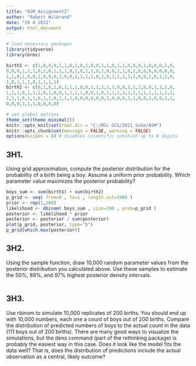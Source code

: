 ---
title: "ASM_Assignment2"
author: "Robert Wilbrand"
date: "29 4 2021"
output: html_document
---

```{r setup, message = FALSE, warning = FALSE}
# load necessary packages
library(tidyverse)
library(brms)

birth1 <- c(1,0,0,0,1,1,0,1,0,1,0,0,1,1,0,1,1,0,0,0,1,0,0,0,1,0,
0,0,0,1,1,1,0,1,0,1,1,1,0,1,0,1,1,0,1,0,0,1,1,0,1,0,0,0,0,0,0,0,
1,1,0,1,0,0,1,0,0,0,1,0,0,1,1,1,1,0,1,0,1,1,1,1,1,0,0,1,0,1,1,0,
1,0,1,1,1,0,1,1,1,1)
birth2 <- c(0,1,0,1,0,1,1,1,0,0,1,1,1,1,1,0,0,1,1,1,0,0,1,1,1,0,
1,1,1,0,1,1,1,0,1,0,0,1,1,1,1,0,0,1,0,1,1,1,1,1,1,1,1,1,1,1,1,1,
1,1,1,0,1,1,0,1,1,0,1,1,1,0,0,0,0,0,0,1,0,0,0,1,1,0,0,1,0,0,1,1,
0,0,0,1,1,1,0,0,0,0)

# set global options
theme_set(theme_minimal())
knitr::opts_knit$set(root.dir = "C:/MSc GCG/2021_SoSe/ASM")
knitr::opts_chunk$set(message = FALSE, warning = FALSE)
options(scipen = 8) # disables scientific notation up to 8 digits
```

## 3H1.

Using grid approximation, compute the posterior distribution for the probability of a birth being a boy. Assume a uniform prior probability. Which parameter value maximizes the posterior probability?

```{r}
boys_sum <- sum(birth1) + sum(birth2)
p_grid <- seq( from=0 , to=1 , length.out=1000 )
prior <- rep(1,200)
likelihood <- dbinom( boys_sum , size=200 , prob=p_grid )
posterior <- likelihood * prior
posterior <- posterior / sum(posterior)
plot(p_grid, posterior, type="b")
p_grid[which.max(posterior)]
```

## 3H2.

Using the sample function, draw 10,000 random parameter values from the posterior distribution you calculated above. Use these samples to estimate the 50%, 89%, and 97% highest posterior density intervals.

```{r}

```

## 3H3.

Use rbinom to simulate 10,000 replicates of 200 births. You should end up with 10,000 numbers, each one a count of boys out of 200 births. Compare the distribution of predicted numbers of boys to the actual count in the data (111 boys out of 200 births). There are many good ways to visualize the simulations, but the dens command (part of the rethinking package) is probably the easiest way in this case. Does it look like the model fits the data well? That is, does the distribution of predictions include the actual observation as a central, likely outcome?

```{r}

```

